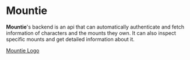 
# Mountie

**Mountie**'s backend is an api that can automatically authenticate and fetch information of characters and the
mounts they own. It can also inspect specific mounts and get detailed information about it.

[Mountie Logo](../public/og.png)
